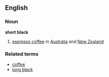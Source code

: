==English==

===Noun===
'''short black''' 
# [[espresso coffee]] in [[Australia]] and [[New Zealand]]

===Related terms===
*[[coffee]]
*[[long black]]